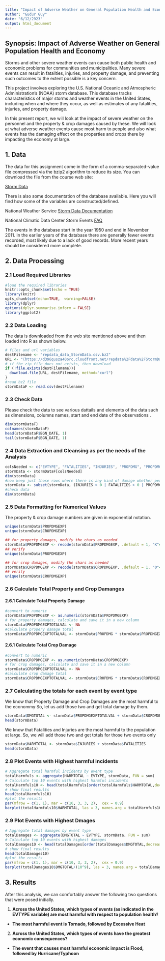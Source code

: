 ```yaml
---
title: "Impact of Adverse Weather on General Population Health and Economy"
author: "Gudur Guy"
date: "6/12/2023"
output: html_document
---
```


## Synopsis: Impact of Adverse Weather on General Population Health and Economy

Storms and other severe weather events can cause both public health and economic problems for communities and municipalities. Many severe events can result in fatalities, injuries, and property damage, and preventing such outcomes to the extent possible is a key concern.

This project involves exploring the U.S. National Oceanic and Atmospheric Administration's (NOAA) storm database. This database tracks characteristics of major storms and weather events in the United States, including when and where they occur, as well as estimates of any fatalities, injuries, and property damage.

In this present report, we will look at the impact of severe weather on the personnel and the property & crop damages caused by these. We will look at what adverse weather events cause most harm to people and also what events has the damaging effect on the properties and crops there by impacting the economy at large. 

## 1. Data 

The data for this assignment come in the form of a comma-separated-value file compressed via the bzip2 algorithm to reduce its size. You can download the file from the course web site:

[Storm Data](https://d396qusza40orc.cloudfront.net/repdata%2Fdata%2FStormData.csv.bz2)


There is also some documentation of the database available. Here you will find how some of the variables are constructed/defined.

National Weather Service [Storm Data Documentation](https://d396qusza40orc.cloudfront.net/repdata%2Fpeer2_doc%2Fpd01016005curr.pdf)

National Climatic Data Center Storm Events 
[FAQ](https://d396qusza40orc.cloudfront.net/repdata%2Fpeer2_doc%2FNCDC%20Storm%20Events-FAQ%20Page.pdf)

The events in the database start in the year 1950 and end in November 2011. In the earlier years of the database there are generally fewer events recorded, most likely due to a lack of good records. More recent years should be considered more complete.


## 2. Data Processing 
### 2.1 Load Required Libraries
```r
#load the required libraries
knitr::opts_chunk$set(echo = TRUE)
library(knitr)
opts_chunk$set(echo=TRUE,  warning=FALSE)
library(dplyr)
options(dplyr.summarise.inform = FALSE)
library(ggplot2)
```

### 2.2 Data Loading

The data is downloaded from the web site mentioned above and then loaded into R as shown below.
```r
# files and url variables
destFilename <- "repdata_data_StormData.csv.bz2"
URL <- "(https://d396qusza40orc.cloudfront.net/repdata%2Fdata%2FStormData.csv.bz2"
# if the zip file does not exists, then download
if (!file.exists(destFilename)){
  download.file(URL, destFilename, method="curl")
}
#read bz2 file
stormDataF <- read.csv(destFilename)
```

### 2.3 Check Data

Please check the data to see various dattails and elements of the data such as dimensions, columns names, start and end date of the observations .
```r
dim(stormDataF)
colnames(stormDataF)
head(stormDataF$BGN_DATE, 1)
tail(stormDataF$BGN_DATE, 1)
```
### 2.4 Data Extraction and Cleansing as per the needs of the Analysis


```r
colsNeeded <- c("EVTYPE", "FATALITIES", "INJURIES", "PROPDMG", "PROPDMGEXP", "CROPDMG", "CROPDMGEXP")
stormData <- stormDataF[colsNeeded]
dim(stormData)
#now keep just those rows where there is any kind of damage whether personal or property or crops
stormData <- subset(stormData, (INJURIES > 0 | FATALITIES > 0 | PROPDMG > 0 | CROPDMG > 0) )
#check data
dim(stormData)
```

### 2.5 Data Formatting for Numerical Values
The property & crop damage numbers are given in exponential notation.
```r
unique(stormData$PROPDMGEXP)
unique(stormData$CROPDMGEXP)
```


```r
## for property damages, modify the chars as needed
stormData$PROPDMGEXP <- recode(stormData$PROPDMGEXP, .default = 1, "K"=1000, "M"=1000000, "B"=1000000000, "m"=1000000, "+"=1, "-"=1, "0"=1, "2"=100, "3"=1000, "4"=10000, "5"=100000, "6"=1000000, "7"=10000000, "h"=100, "H"=100)
## verify 
unique(stormData$PROPDMGEXP)
```

```r
## for crop damages, modify the chars as needed
stormData$CROPDMGEXP <- recode(stormData$CROPDMGEXP, .default = 1, "0"=1, "?"=1, "K"=1000, "k"=1000, "M"=1000000, "m"=1000000, "B"=1000000000)
## verify 
unique(stormData$CROPDMGEXP)
```

### 2.6 Calculate Total Property and Crop Damanges

#### 2.6.1 Calculate Total Property Damage
```r
#convert to numeric
stormData$PROPDMGEXP <- as.numeric(stormData$PROPDMGEXP)
# for property damages, calculate and save it in a new column
stormData$PROPDMGEXPTOTALVAL <- NA
#calculate propery damage total
stormData$PROPDMGEXPTOTALVAL <- stormData$PROPDMG * stormData$PROPDMGEXP
```

#### 2.6.1 Calculate Total Crop Damage
```r
#convert to numeric
stormData$CROPDMGEXP <- as.numeric(stormData$CROPDMGEXP)
# for crop damages, calculate and save it in a new column
stormData$CROPDMGEXPTOTALVAL <- NA
#calculate crop damage total
stormData$CROPDMGEXPTOTALVAL <- stormData$CROPDMG * stormData$CROPDMGEXP

```


### 2.7 Calculating the totals for each event by event type


We know that Property Damage and Crop Damages are the most harmful to the econommy So, let us add those two and get total damage by them.
```r
stormData$DMGTOTAL <- stormData$PROPDMGEXPTOTALVAL + stormData$CROPDMGEXPTOTALVAL
head(stormData)
```

We know that Fatalities and Injuries are the most harmful to the population at large.
So, we will add those two and get totals for those two events only

```r
stormData$HARMTOTAL <- stormData$INJURIES + stormData$FATALITIES
head(stormData)
```

### 2.8 Plot Events with Highest harmful incidents


```r
# Aggregate total harmful incidents by event type
totalHarmfuls <- aggregate(HARMTOTAL ~ EVTYPE, stormData, FUN = sum)
# Calculate top 10 events with highest harmful incidents
totalHarmfuls10 <- head(totalHarmfuls[order(totalHarmfuls$HARMTOTAL,decreasing=TRUE),], n = 10)
# show final results
head(totalHarmfuls10)
#plot the results
par(mfrow = c(1, 1), mar = c(10, 3, 3, 2),  cex = 0.9)
barplot(totalHarmfuls10$HARMTOTAL, las = 3, names.arg = totalHarmfuls10$EVTYPE, main = "Highest Harmful Incidents by Events",  ylab = "Number of Harmful Incidents", col = "red")
```



### 2.9 Plot Events with Highest Dmages


```r
# Aggregate total damages by event type
totalDamages <- aggregate(DMGTOTAL ~ EVTYPE, stormData, FUN = sum)
# Calculate top 10 events with highest damages
totalDamages10 <- head(totalDamages[order(totalDamages$DMGTOTAL,decreasing=TRUE),], n = 10)
# show final results
head(totalDamages10)
#plot the results
par(mfrow = c(1, 1), mar = c(10, 3, 3, 2),  cex = 0.9)
barplot(totalDamages10$DMGTOTAL/(10^9), las = 3, names.arg = totalDamages10$EVTYPE, main = "Highest Damages by Events",  ylab = "Damage Cost in Billions", col = "red")

```

## 3. Results
After this analysis, we can comfortably answer the following two questions that were posed initially.

1. **Across the United States, which types of events (as indicated in the EVTYPE variable) are most harmful with respect to population health?**
  * **The most harmful event is Tornado, followed by Excessive Heat**

  
2. **Across the United States, which types of events have the greatest economic consequences?**
* **The event that causes most harmful economic impact is Flood, followed by Hurricane/Typhoon**
